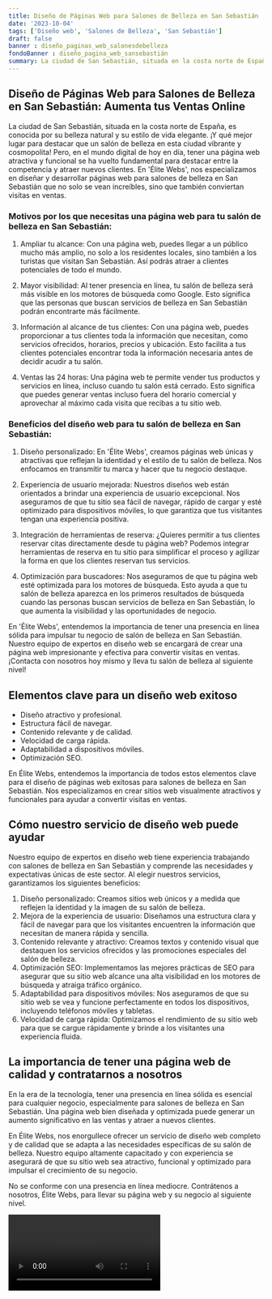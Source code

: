 ```yaml
---
title: Diseño de Páginas Web para Salones de Belleza en San Sebastián
date: '2023-10-04'
tags: ['Diseño web', 'Salones de Belleza', 'San Sebastián']
draft: false
banner : diseño_paginas_web_salonesdebelleza
fondoBanner : diseño_pagina_web_sansebastián
summary: La ciudad de San Sebastián, situada en la costa norte de España, es conocida por su belleza natural y su estilo de vida elegante. ¡Y qué mejor lugar para destacar que un salón de belleza en esta ciudad vibrante y cosmopolita! Pero, en el mundo digital de hoy en día, tener una página web atractiva y funcional se ha vuelto fundamental para destacar entre la competencia y atraer nuevos clientes. En 'Élite Webs', nos especializamos en diseñar y desarrollar páginas web para salones de belleza en San Sebastián que no solo se vean increíbles, sino que también conviertan visitas en ventas. 
---
```


## Diseño de Páginas Web para Salones de Belleza en San Sebastián: Aumenta tus Ventas Online

La ciudad de San Sebastián, situada en la costa norte de España, es conocida por su belleza natural y su estilo de vida elegante. ¡Y qué mejor lugar para destacar que un salón de belleza en esta ciudad vibrante y cosmopolita! Pero, en el mundo digital de hoy en día, tener una página web atractiva y funcional se ha vuelto fundamental para destacar entre la competencia y atraer nuevos clientes. En 'Élite Webs', nos especializamos en diseñar y desarrollar páginas web para salones de belleza en San Sebastián que no solo se vean increíbles, sino que también conviertan visitas en ventas. 

### Motivos por los que necesitas una página web para tu salón de belleza en San Sebastián:

1. Ampliar tu alcance: Con una página web, puedes llegar a un público mucho más amplio, no solo a los residentes locales, sino también a los turistas que visitan San Sebastián. Así podrás atraer a clientes potenciales de todo el mundo.

2. Mayor visibilidad: Al tener presencia en línea, tu salón de belleza será más visible en los motores de búsqueda como Google. Esto significa que las personas que buscan servicios de belleza en San Sebastián podrán encontrarte más fácilmente.

3. Información al alcance de tus clientes: Con una página web, puedes proporcionar a tus clientes toda la información que necesitan, como servicios ofrecidos, horarios, precios y ubicación. Esto facilita a tus clientes potenciales encontrar toda la información necesaria antes de decidir acudir a tu salón.

4. Ventas las 24 horas: Una página web te permite vender tus productos y servicios en línea, incluso cuando tu salón está cerrado. Esto significa que puedes generar ventas incluso fuera del horario comercial y aprovechar al máximo cada visita que recibas a tu sitio web.

### Beneficios del diseño web para tu salón de belleza en San Sebastián:

1. Diseño personalizado: En 'Élite Webs', creamos páginas web únicas y atractivas que reflejan la identidad y el estilo de tu salón de belleza. Nos enfocamos en transmitir tu marca y hacer que tu negocio destaque.

2. Experiencia de usuario mejorada: Nuestros diseños web están orientados a brindar una experiencia de usuario excepcional. Nos aseguramos de que tu sitio sea fácil de navegar, rápido de cargar y esté optimizado para dispositivos móviles, lo que garantiza que tus visitantes tengan una experiencia positiva.

3. Integración de herramientas de reserva: ¿Quieres permitir a tus clientes reservar citas directamente desde tu página web? Podemos integrar herramientas de reserva en tu sitio para simplificar el proceso y agilizar la forma en que los clientes reservan tus servicios.

4. Optimización para buscadores: Nos aseguramos de que tu página web esté optimizada para los motores de búsqueda. Esto ayuda a que tu salón de belleza aparezca en los primeros resultados de búsqueda cuando las personas buscan servicios de belleza en San Sebastián, lo que aumenta la visibilidad y las oportunidades de negocio.

En 'Élite Webs', entendemos la importancia de tener una presencia en línea sólida para impulsar tu negocio de salón de belleza en San Sebastián. Nuestro equipo de expertos en diseño web se encargará de crear una página web impresionante y efectiva para convertir visitas en ventas. ¡Contacta con nosotros hoy mismo y lleva tu salón de belleza al siguiente nivel!

<GifSeo />

<Cta />

## Elementos clave para un diseño web exitoso

- Diseño atractivo y profesional.
- Estructura fácil de navegar.
- Contenido relevante y de calidad.
- Velocidad de carga rápida.
- Adaptabilidad a dispositivos móviles.
- Optimización SEO.

En Élite Webs, entendemos la importancia de todos estos elementos clave para el diseño de páginas web exitosas para salones de belleza en San Sebastián. Nos especializamos en crear sitios web visualmente atractivos y funcionales para ayudar a convertir visitas en ventas.

## Cómo nuestro servicio de diseño web puede ayudar

Nuestro equipo de expertos en diseño web tiene experiencia trabajando con salones de belleza en San Sebastián y comprende las necesidades y expectativas únicas de este sector. Al elegir nuestros servicios, garantizamos los siguientes beneficios:

1. Diseño personalizado: Creamos sitios web únicos y a medida que reflejen la identidad y la imagen de su salón de belleza.
2. Mejora de la experiencia de usuario: Diseñamos una estructura clara y fácil de navegar para que los visitantes encuentren la información que necesitan de manera rápida y sencilla.
3. Contenido relevante y atractivo: Creamos textos y contenido visual que destaquen los servicios ofrecidos y las promociones especiales del salón de belleza.
4. Optimización SEO: Implementamos las mejores prácticas de SEO para asegurar que su sitio web alcance una alta visibilidad en los motores de búsqueda y atraiga tráfico orgánico.
5. Adaptabilidad para dispositivos móviles: Nos aseguramos de que su sitio web se vea y funcione perfectamente en todos los dispositivos, incluyendo teléfonos móviles y tabletas.
6. Velocidad de carga rápida: Optimizamos el rendimiento de su sitio web para que se cargue rápidamente y brinde a los visitantes una experiencia fluida.
  
## La importancia de tener una página web de calidad y contratarnos a nosotros

En la era de la tecnología, tener una presencia en línea sólida es esencial para cualquier negocio, especialmente para salones de belleza en San Sebastián. Una página web bien diseñada y optimizada puede generar un aumento significativo en las ventas y atraer a nuevos clientes.

En Élite Webs, nos enorgullece ofrecer un servicio de diseño web completo y de calidad que se adapta a las necesidades específicas de su salón de belleza. Nuestro equipo altamente capacitado y con experiencia se asegurará de que su sitio web sea atractivo, funcional y optimizado para impulsar el crecimiento de su negocio.

No se conforme con una presencia en línea mediocre. Contrátenos a nosotros, Élite Webs, para llevar su página web y su negocio al siguiente nivel.

<Video />

<CtaBot job='Salones de Belleza' city='San Sebastián'/>

<Gmaps query='San Sebastián+españa+maps' />